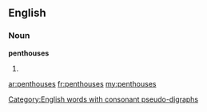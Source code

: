 ==English==

===Noun===
'''penthouses'''

# {{plural of|[[penthouse]]}}

[[Category:English words with consonant pseudo-digraphs]]

[[ar:penthouses]]
[[fr:penthouses]]
[[my:penthouses]]